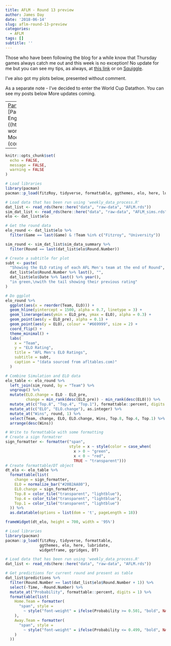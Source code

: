 ```yaml
---
title: AFLM - Round 13 preview
author: James Day
date: '2018-06-14'
slug: aflm-round-13-preview
categories:
  - AFLM
tags: []
subtitle: ''
---
```


Those who have been following the blog for a while know that Thursday games always catch me out and this week is no exception! No update for me but you can see my tips, as always, at [this link](http://plussixoneblog.com/page/aflm-current-tips/) or on [Squiggle](squiggle.com.au). 

I've also got my plots below, presented without comment. 

As a separate note - I've decided to enter the World Cup Datathon. You can see my posts below More updates coming. 


----
[Part 1 - Intro](https://plussixoneblog.com/post/football-world-cup-datathon-part-1)    
[Part 2 - Data Acquisition](https://plussixoneblog.com/post/football-world-cup-datathon-part-2)   
[Part 3 - Data Exploration and Feature Engineering]((https://plussixoneblog.com/post/football-world-cup-datathon-part-3)     
Part 4 - Models (coming soon)   
Part 5 - Review (coming soon)    

----


```r
knitr::opts_chunk$set(
  echo = FALSE,
  message = FALSE,
  warning = FALSE
)

# Load libraries
library(pacman)
pacman::p_load(fitzRoy, tidyverse, formattable, ggthemes, elo, here, lubridate, widgetframe)

# Load data that has been run using 'weekly_data_process.R'
dat_list <- read_rds(here::here("data", "raw-data", "AFLM.rds"))
sim_dat_list <- read_rds(here::here("data", "raw-data", "AFLM_sims.rds"))
elo <- dat_list$elo
```


```r
# Get the round data
elo_round <- dat_list$elo %>%
  filter(Game == last(Game) & !Team %in% c("Fitzroy", "University"))

sim_round <- sim_dat_list$sim_data_summary %>%
  filter(Round == last(dat_list$elo$Round.Number))

# Create a subtitle for plot
subt <- paste(
  "Showing the ELO rating of each AFL Men's team at the end of Round",
  dat_list$elo$Round.Number %>% last(), "",
  dat_list$elo$Date %>% last() %>% year(),
  "in green,\nwith the tail showing their previous rating"
)

# Do ggplot
elo_round %>%
  ggplot(aes(x = reorder(Team, ELO))) +
  geom_hline(yintercept = 1500, alpha = 0.7, linetype = 3) +
  geom_linerange(aes(ymin = ELO_pre, ymax = ELO), alpha = 0.3) +
  geom_point(aes(y = ELO_pre), alpha = 0.1) +
  geom_point(aes(y = ELO), colour = "#669999", size = 2) +
  coord_flip() +
  theme_minimal() +
  labs(
    x = "Team",
    y = "ELO Rating",
    title = "AFL Men's ELO Ratings",
    subtitle = subt,
    caption = "(data sourced from afltables.com)"
  )
```


```r
# Combine Simulation and ELO data
elo_table <- elo_round %>%
  left_join(sim_round, by = "Team") %>%
  ungroup() %>%
  mutate(ELO.change = ELO - ELO_pre,
         change = min_rank(desc(ELO_pre)) - min_rank(desc(ELO))) %>%
  mutate_at(c("Top.8", "Top.4", "Top.1"), formattable::percent, digits = 1) %>%
  mutate_at(c("ELO", "ELO.change"), as.integer) %>%
  mutate_at("Wins", round, 1) %>%
  select(Team, change, ELO, ELO.change, Wins, Top.8, Top.4, Top.1) %>%
  arrange(desc(Wins))

# Write to formattable with some formatting
# Create a sign formatrer
sign_formatter <- formatter("span", 
                            style = x ~ style(color = case_when(
                              x > 0 ~ "green", 
                              x < 0 ~ "red",
                              TRUE ~ "transparent")))
# Create formattable/DT object
dt_elo <- elo_table %>%
  formattable(list(
    change = sign_formatter,
    ELO = normalize_bar("#20B2AA80"),
    ELO.change = sign_formatter,
    Top.8 = color_tile("transparent", "lightblue"),
    Top.4 = color_tile("transparent", "lightblue"),
    Top.1 = color_tile("transparent", "lightblue")
  )) %>% 
  as.datatable(options = list(dom = 't', pageLength = 18))

frameWidget(dt_elo, height = 700, width = '95%')
```

```r
# Load libraries
library(pacman)
pacman::p_load(fitzRoy, tidyverse, formattable, 
               ggthemes, elo, here, lubridate, 
               widgetframe, ggridges, DT)

# Load data that has been run using 'weekly_data_process.R'
dat_list <- read_rds(here::here("data", "raw-data", "AFLM.rds"))

# Get predictions for current round and present as table
dat_list$predictions %>%
  filter(Round.Number == last(dat_list$elo$Round.Number + 1)) %>%
  select(-Time, -Round.Number) %>%
  mutate_at("Probability", formattable::percent, digits = 1) %>%
  formattable(list(
    Home.Team = formatter(
      "span", style =
        ~ style("font-weight" = ifelse(Probability >= 0.501, "bold", NA))
    ),
    Away.Team = formatter(
      "span", style =
        ~ style("font-weight" = ifelse(Probability <= 0.499, "bold", NA))
    )
  ))
```


